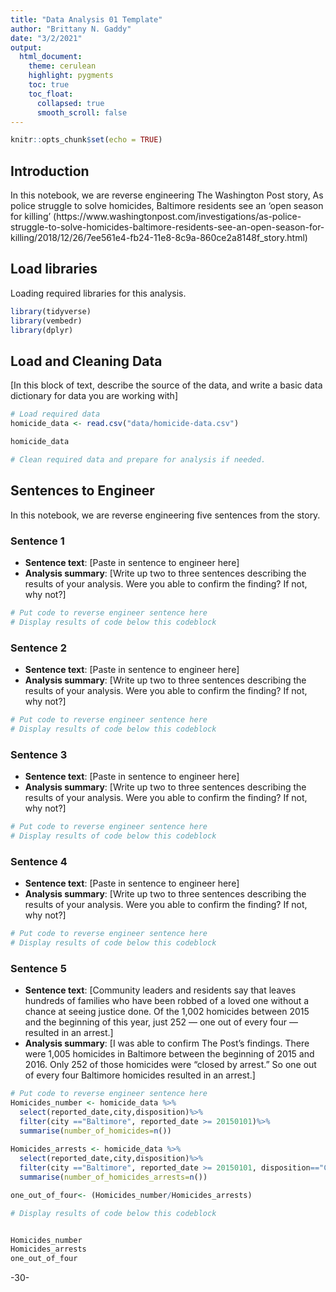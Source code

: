 ```yaml
---
title: "Data Analysis 01 Template"
author: "Brittany N. Gaddy"
date: "3/2/2021"
output:
  html_document:
    theme: cerulean
    highlight: pygments
    toc: true
    toc_float:
      collapsed: true
      smooth_scroll: false
---
```


```r
knitr::opts_chunk$set(echo = TRUE)
```

## Introduction 

In this notebook, we are reverse engineering The Washington Post story, As police struggle to solve homicides, Baltimore residents see an ‘open season for killing’ (https://www.washingtonpost.com/investigations/as-police-struggle-to-solve-homicides-baltimore-residents-see-an-open-season-for-killing/2018/12/26/7ee561e4-fb24-11e8-8c9a-860ce2a8148f_story.html)

## Load libraries

Loading required libraries for this analysis.

```r
library(tidyverse)
library(vembedr)
library(dplyr)
```

## Load and Cleaning Data

[In this block of text, describe the source of the data, and write a basic data dictionary for data you are working with]

```r
# Load required data
homicide_data <- read.csv("data/homicide-data.csv")

homicide_data

# Clean required data and prepare for analysis if needed. 
```

## Sentences to Engineer
In this notebook, we are reverse engineering five sentences from the story.

### Sentence 1

* **Sentence text**: [Paste in sentence to engineer here]
* **Analysis summary**: [Write up two to three sentences describing the results of your analysis.  Were you able to confirm the finding? If not, why not?]

```r
# Put code to reverse engineer sentence here
# Display results of code below this codeblock
```

### Sentence 2

* **Sentence text**: [Paste in sentence to engineer here]
* **Analysis summary**: [Write up two to three sentences describing the results of your analysis.  Were you able to confirm the finding? If not, why not?]

```r
# Put code to reverse engineer sentence here
# Display results of code below this codeblock
```

### Sentence 3

* **Sentence text**: [Paste in sentence to engineer here]
* **Analysis summary**: [Write up two to three sentences describing the results of your analysis.  Were you able to confirm the finding? If not, why not?]

```r
# Put code to reverse engineer sentence here
# Display results of code below this codeblock
```

### Sentence 4

* **Sentence text**: [Paste in sentence to engineer here]
* **Analysis summary**: [Write up two to three sentences describing the results of your analysis.  Were you able to confirm the finding? If not, why not?]

```r
# Put code to reverse engineer sentence here
# Display results of code below this codeblock
```

### Sentence 5

* **Sentence text**: [Community leaders and residents say that leaves hundreds of families who have been robbed of a loved one without a chance at seeing justice done. Of the 1,002 homicides between 2015 and the beginning of this year, just 252 — one out of every four — resulted in an arrest.]
* **Analysis summary**: [I was able to confirm The Post's findings. There were 1,005 homicides in Baltimore between the beginning of 2015 and 2016. Only 252 of those homicides were "closed by arrest." So one out of every four Baltimore homicides resulted in an arrest.]

```r
# Put code to reverse engineer sentence here
Homicides_number <- homicide_data %>%
  select(reported_date,city,disposition)%>%
  filter(city =="Baltimore", reported_date >= 20150101)%>%
  summarise(number_of_homicides=n())
  
Homicides_arrests <- homicide_data %>%
  select(reported_date,city,disposition)%>%
  filter(city =="Baltimore", reported_date >= 20150101, disposition=="Closed by arrest")%>%
  summarise(number_of_homicides_arrests=n())

one_out_of_four<- (Homicides_number/Homicides_arrests)

# Display results of code below this codeblock


Homicides_number
Homicides_arrests
one_out_of_four
```

-30-
